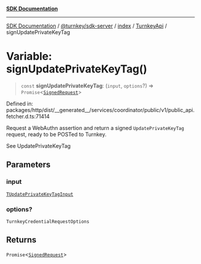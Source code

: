 [**SDK Documentation**](../../../../../../README.mdx)

***

[SDK Documentation](../../../../../../packages.mdx) / [@turnkey/sdk-server](../../../../README.mdx) / [index](../../../README.mdx) / [TurnkeyApi](../README.mdx) / signUpdatePrivateKeyTag

# Variable: signUpdatePrivateKeyTag()

> `const` **signUpdatePrivateKeyTag**: (`input`, `options`?) => `Promise`\<[`SignedRequest`](../../../../../http/index/type-aliases/SignedRequest.mdx)\>

Defined in: packages/http/dist/\_\_generated\_\_/services/coordinator/public/v1/public\_api.fetcher.d.ts:71414

Request a WebAuthn assertion and return a signed `UpdatePrivateKeyTag` request, ready to be POSTed to Turnkey.

See UpdatePrivateKeyTag

## Parameters

### input

[`TUpdatePrivateKeyTagInput`](../type-aliases/TUpdatePrivateKeyTagInput.mdx)

### options?

`TurnkeyCredentialRequestOptions`

## Returns

`Promise`\<[`SignedRequest`](../../../../../http/index/type-aliases/SignedRequest.mdx)\>

